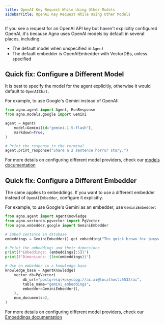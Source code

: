 ```yaml
---
title: OpenAI Key Request While Using Other Models
sidebarTitle: OpenAI Key Request While Using Other Models
---
```


If you see a request for an OpenAI API key but haven't explicitly configured OpenAI, it's because Agno uses OpenAI models by default in several places, including:

- The default model when unspecified in `Agent`
- The default embedder is OpenAIEmbedder with VectorDBs, unless specified

## Quick fix: Configure a Different Model

It is best to specify the model for the agent explicitly, otherwise it would default to `OpenAIChat`.

For example, to use Google's Gemini instead of OpenAI:

```python
from agno.agent import Agent, RunResponse
from agno.models.google import Gemini

agent = Agent(
    model=Gemini(id="gemini-1.5-flash"),
    markdown=True,
)

# Print the response in the terminal
agent.print_response("Share a 2 sentence horror story.")
```

For more details on configuring different model providers, check our [models documentation](../models/)

## Quick fix: Configure a Different Embedder

The same applies to embeddings. If you want to use a different embedder instead of `OpenAIEmbedder`, configure it explicitly.

For example, to use Google's Gemini as an embedder, use `GeminiEmbedder`:

```python
from agno.agent import AgentKnowledge
from agno.vectordb.pgvector import PgVector
from agno.embedder.google import GeminiEmbedder

# Embed sentence in database
embeddings = GeminiEmbedder().get_embedding("The quick brown fox jumps over the lazy dog.")

# Print the embeddings and their dimensions
print(f"Embeddings: {embeddings[:5]}")
print(f"Dimensions: {len(embeddings)}")

# Use an embedder in a knowledge base
knowledge_base = AgentKnowledge(
    vector_db=PgVector(
        db_url="postgresql+psycopg://ai:ai@localhost:5532/ai",
        table_name="gemini_embeddings",
        embedder=GeminiEmbedder(),
    ),
    num_documents=2,
)
```

For more details on configuring different model providers, check our [Embeddings documentation](../embedder/)
